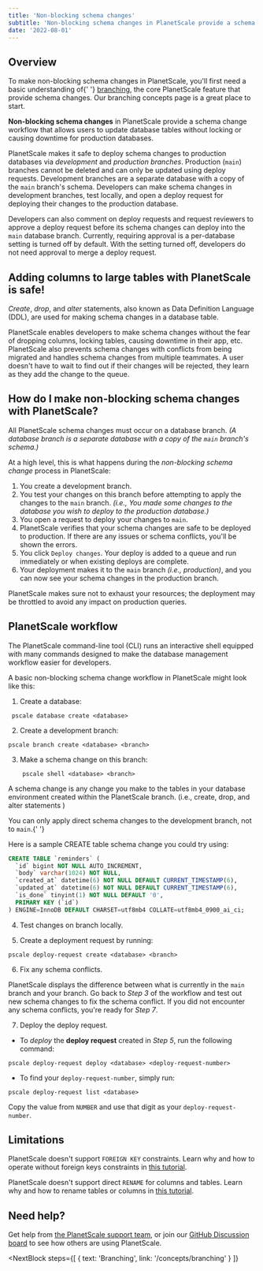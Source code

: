 ```yaml
---
title: 'Non-blocking schema changes'
subtitle: 'Non-blocking schema changes in PlanetScale provide a schema change workflow that allows users to update database tables without locking or causing downtime for production databases.'
date: '2022-08-01'
---
```



## Overview

<InfoBlock type='tip'>
  To make non-blocking schema changes in PlanetScale, you'll first need a basic understanding of{' '}
  <a href='/docs/concepts/branching'>branching</a>, the core PlanetScale feature that provide schema changes. Our
  branching concepts page is a great place to start.
</InfoBlock>

**Non-blocking schema changes** in PlanetScale provide a schema change workflow that allows users to update database tables without locking or causing downtime for production databases.

PlanetScale makes it safe to deploy schema changes to production databases via _development_ and _production branches_. Production (`main`) branches cannot be deleted and can only be updated using deploy requests. Development branches are a separate database with a copy of the `main` branch's schema. Developers can make schema changes in development branches, test locally, and open a deploy request for deploying their changes to the production database.

Developers can also comment on deploy requests and request reviewers to approve a deploy request before its schema changes can deploy into the `main` database branch. Currently, requiring approval is a per-database setting is turned off by default. With the setting turned off, developers do not need approval to merge a deploy request.

## Adding columns to large tables with PlanetScale is safe!

_Create_, _drop_, and _alter_ statements, also known as Data Definition Language (DDL), are used for making schema changes in a database table.

PlanetScale enables developers to make schema changes without the fear of dropping columns, locking tables, causing downtime in their app, etc. PlanetScale also prevents schema changes with conflicts from being migrated and handles schema changes from multiple teammates. A user doesn't have to wait to find out if their changes will be rejected, they learn as they add the change to the queue.

## How do I make non-blocking schema changes with PlanetScale?

All PlanetScale schema changes must occur on a database branch. _(A database branch is a separate database with a copy of the `main` branch's schema.)_

At a high level, this is what happens during the _non-blocking schema change_ process in PlanetScale:

1. You create a development branch.
2. You test your changes on this branch before attempting to apply the changes to the `main` branch. _(i.e., You made some changes to the database you wish to deploy to the production database.)_
3. You open a request to deploy your changes to `main`.
4. PlanetScale verifies that your schema changes are safe to be deployed to production. If there are any issues or schema conflicts, you'll be shown the errors.
5. You click `Deploy changes`. Your deploy is added to a queue and run immediately or when existing deploys are complete.
6. Your deployment makes it to the `main` branch _(i.e., production)_, and you can now see your schema changes in the production branch.

<InfoBlock type='note'>
  PlanetScale makes sure not to exhaust your resources; the deployment may be throttled to avoid any impact on
  production queries.
</InfoBlock>

<ImageBlock alt='PlanetScale non-blocking schema changes diagram' src={diagram} />

## PlanetScale workflow

The PlanetScale command-line tool (CLI) runs an interactive shell equipped with many commands designed to make the database management workflow easier for developers.

A basic non-blocking schema change workflow in PlanetScale might look like this:

1. Create a database:

```
 pscale database create <database>
```

2. Create a development branch:

```
pscale branch create <database> <branch>
```

3. Make a schema change on this branch:

```
 	pscale shell <database> <branch>
```

<InfoBlock type='tip'>
  A schema change is any change you make to the tables in your database environment created within the PlanetScale
  branch. (i.e., create, drop, and alter statements )
</InfoBlock>

<InfoBlock type='warning'>You can only apply direct schema changes to the development branch, not to `main`.</InfoBlock>{' '}

Here is a sample CREATE table schema change you could try using:

```sql
CREATE TABLE `reminders` (
  `id` bigint NOT NULL AUTO_INCREMENT,
  `body` varchar(1024) NOT NULL,
  `created_at` datetime(6) NOT NULL DEFAULT CURRENT_TIMESTAMP(6),
  `updated_at` datetime(6) NOT NULL DEFAULT CURRENT_TIMESTAMP(6),
  `is_done` tinyint(1) NOT NULL DEFAULT '0',
  PRIMARY KEY (`id`)
) ENGINE=InnoDB DEFAULT CHARSET=utf8mb4 COLLATE=utf8mb4_0900_ai_ci;
```

4. Test changes on branch locally.

5. Create a deployment request by running:

```
pscale deploy-request create <database> <branch>
```

6. Fix any schema conflicts.

PlanetScale displays the difference between what is currently in the `main` branch and your branch. Go back to _Step 3_ of the workflow and test out new schema changes to fix the schema conflict. If you did not encounter any schema conflicts, you're ready for _Step 7_.

7. Deploy the deploy request.

- To _deploy_ the **deploy request** created in _Step 5_, run the following command:

```
pscale deploy-request deploy <database> <deploy-request-number>
```

- To find your `deploy-request-number`, simply run:

```
pscale deploy-request list <database>
```

Copy the value from `NUMBER` and use that digit as your `deploy-request-number`.

## Limitations

PlanetScale doesn't support `FOREIGN KEY` constraints. Learn why and how to operate without foreign keys constraints in [this tutorial](/docs/learn/operating-without-foreign-key-constraints).

PlanetScale doesn't support direct `RENAME` for columns and tables. Learn why and how to rename tables or columns in [this tutorial](/docs/learn/handling-table-and-column-renames).

## Need help?

Get help from [the PlanetScale support team](https://support.planetscale.com), or join our [GitHub Discussion board](https://github.com/planetscale/discussion/discussions) to see how others are using PlanetScale.

<NextBlock
  steps={[
    {
      text: 'Branching',
      link: '/concepts/branching'
    }
  ]}
></NextBlock>
